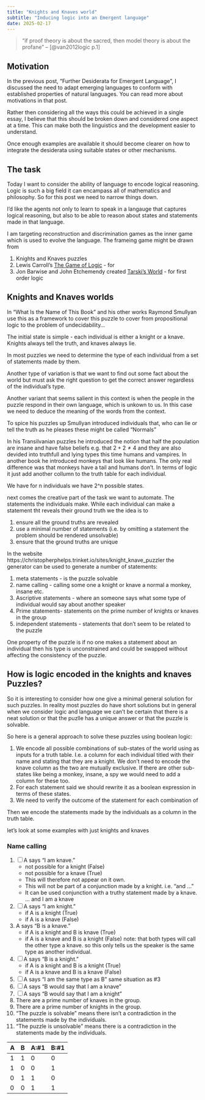 ```yaml
---
title: "Knights and Knaves world"
subtitle: "Inducing logic into an Emergent language"
date: 2025-02-17
---
```


> "if proof theory is about the sacred, then model theory is about the profane"  -- [@van2012logic p.1]

## Motivation

In the previous post, "Further Desiderata for Emergent Language", I discussed the need to adapt emerging languages to conform with established properties of natural languages. You can read more about motivations in that post. 

Rather then considering all the ways this could be achieved in a single essay, I believe that this should be broken down and considered one aspect at a time. This can make both the linguistics and the development easier to understand.

Once enough examples are available it should become clearer on how to integrate the desiderata using suitable states or other mechanisms.

## The task

Today I want to consider the ability of language to encode logical reasoning. Logic is such a big field it can encampass all of mathematics and philosophy. So for this post we need to narrow things down.

I'd like the agents not only to learn to speak in a langauge that captures logical reasoning, but also to be able to reason about states and statements made in that language.

I am targeting reconstruction and discrimination games as
the inner game which is used to evolve the language. The frameing game might be drawn from 

1. Knights and Knaves puzzles
2. Lewis Carroll's [The Game of Logic](https://en.wikipedia.org/wiki/The_Game_of_Logic) - for 
3. Jon Barwise and John Etchemendy created [Tarski's World](https://en.wikipedia.org/wiki/Tarski%27s_World) - for first order logic


## Knights and Knaves worlds

In "What Is the Name of This Book" and his other works Raymond Smullyan use this as a framework to cover this puzzle to cover from propositional logic to the problem of undecidability...

The initial state is simple - each individual is either a knight or a knave. Knights always tell the truth, and knaves always lie.

In most puzzles we need to determine the type of each individual from a set of statements made by them.

Another type of variation is that we want to find out some fact about the world but must ask the right question to get the correct answer regardless of the individual's type.

Another variant that seems salient in this context is when the people in the puzzle respond in their own language, which is unkown to us. In this case we need to deduce the meaning of the words from the context.

To spice his puzzles up Smullyan introduced individuals that, who can lie or tell the truth as he pleases these might be called "Normals"

In his Transilvanian puzzles he introduced the notion that half the population are insane and have false beliefs e.g. that $2+2\ne4$ and they are also devided into truthfull and lying types this time humans and vampires. In another book he introduced monkeys that look like humans. The only real difference was that monkeys have a tail and humans don't. In terms of logic it just add another collumn to the truth table for each individual.


We have for n individuals we have 2^n possible states.

next comes the creative part of the task we want to automate. The statements the individuals make. While each individual can make a statement tht reveals their ground truth we the idea is to 

1. ensure all the ground truths are revealed
2. use a minimal number of statements (i.e. by omitting a statement the problem should be rendered unsolvable)
3. ensure that the ground truths are unique

In the website https://christopherphelps.trinket.io/sites/knight_knave_puzzler the generator can be used to generate a number of statements:

1. meta statements - is the puzzle solvable
2. name calling - calling some one a knight or knave a normal a monkey, insane etc.
3. Ascriptive statements - where an someone says what some type of individual would say about another speaker
4. Prime statements- statements on the prime number of knights or knaves in the group
5. independent statements - statements that don't seem to be related to the puzzle 


One property of the puzzle is if no one makes a statement about an individual then his type is unconstrained and could be swapped without affecting the consistency of the puzzle.


## How is logic encoded in the knights and knaves Puzzles?

So it is interesting to consider how one give a minimal general solution for such puzzles. In reality most puzzles do have
short solutions but in general when we consider logic and language we can't be certain that there is a neat solution or that 
the puzlle has a unique answer or that the puzzle is solvable.

So here is a general approach to solve these puzzles using boolean logic:

1. We encode all possible combinations of sub-states of the world using as inputs for a truth table. 
I.e. a column for each individual titled with their name and stating that they are a knight.
We don't need to encode the knave column as the two are mutually exclusive.
If there are other sub-states like being a monkey, insane, a spy we would need to add a column for these too.
2. For each statement said we should rewrite it as a boolean expression in terms of these states.
3. We need to verify the outcome of the statement for each combination of 

Then we encode the statements made by the individuals as a column in the truth table.

let's look at some examples with just knights and knaves

### Name calling

1. [ ] A says "I am knave."    
    - not possible for a knight (False) 
    - not possible for a knave (True)
    - This will therefore not appear on it own. 
    - This will not be part of a conjunction made by a knight. i.e. "and ..."
    - It can be used conjunction with a truthy statement made by a knave. ... and I am a knave
2. [ ] A says "I am knight."   
    - if A is a knight (True)
    - if A is a knave (False)
3. A says "B is a knave." 
    - if A is a knight and B is knave (True) 
    - if A is a knave and B is a knight (False)
    note: that both types will call the other type a knave. so this only tells us the speaker is the same type as another individual.
4. [ ] A says "B is a knight." 
    - if A is a knight and B is a knight (True)
    - if A is a knave and B is a knave  (False) 
5. [ ] A says "I am the same type as B"
    same situation as #3
6. [ ] A says "B would say that I am a knave" 
7. [ ] A says "B would say that I am a knight"
8. There are a prime number of knaves in the group.
9. There are a prime number of knights in the group.
10. "The puzzle is solvable" means there isn't a contradiction in the statements made by the individuals. 
11. "The puzzle is unsolvable" means there is a contradiction in the statements made by the individuals.


|A|B|A:#1|B:#1|
|-|-|----|----|
|1|1|0   |0   |
|1|0|0   |1   |
|0|1|1   |0   |
|0|0|1   |1   |


